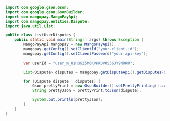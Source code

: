 ```java Java 
import com.google.gson.Gson;
import com.google.gson.GsonBuilder;
import com.mangopay.MangoPayApi;
import com.mangopay.entities.Dispute;
import java.util.List;

public class ListUserDisputes {
    public static void main(String[] args) throws Exception {
        MangoPayApi mangopay = new MangoPayApi();
        mangopay.getConfig().setClientId("your-client-id");
        mangopay.getConfig().setClientPassword("your-api-key");

        var userId = "user_m_01HQK25M6KVHKDV0S36JY9NRKR";

        List<Dispute> disputes = mangopay.getDisputeApi().getDisputesForUser(userId, null, null, null);

        for (Dispute dispute : disputes) {
            Gson prettyPrint = new GsonBuilder().setPrettyPrinting().create();
            String prettyJson = prettyPrint.toJson(dispute);

            System.out.println(prettyJson);
        }
    }
}
```